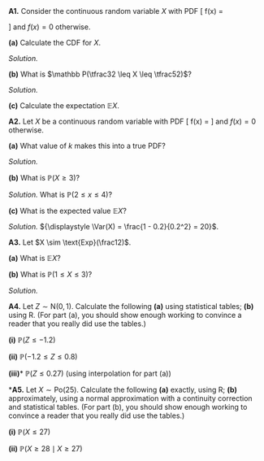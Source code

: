 ::::: {.myq}
**A1.** Consider the continuous random variable $X$ with PDF
\[ f(x) = \begin{cases} \tfrac12x & \text{for $0 \leq x \leq 1$} \\ 
                        \tfrac12 & \text{for $1 < x \leq 2$} \\
                        \tfrac32 - \tfrac12x & \text{for $2 < x \leq 3$} \end{cases} \]
and $f(x) = 0$ otherwise.

:::: {.subq}
**(a)** Calculate the CDF for $X$.

::: {.myanswers data-latex=""}
*Solution.* 
:::
::::

:::: {.subq}
**(b)** What is $\mathbb P(\tfrac32 \leq X \leq \tfrac52)$?

::: {.myanswers data-latex=""}
*Solution.* 
:::
::::

:::: {.subq}
**(c)** Calculate the expectation $\mathbb EX$.
::::
:::::

::::: {.myq}
**A2.** Let $X$ be a continuous random variable with PDF
\[ f(x) = \frac{k}{x^3} \qquad \text{for $x \geq 1$} \]
and $f(x) = 0$ otherwise.

:::: {.subq}
**(a)** What value of $k$ makes this into a true PDF?

::: {.myanswers data-latex=""}
*Solution.* 
:::
::::

:::: {.subq}
**(b)** What is $\mathbb P(X \geq 3)$?

::: {.myanswers data-latex=""}
*Solution.*  What is $\mathbb P(2 \leq x \leq 4)$?
:::
::::

:::: {.subq}
**(c)** What is the expected value $\mathbb EX$?

::: {.myanswers data-latex=""}
*Solution.* ${\displaystyle \Var(X) = \frac{1 - 0.2}{0.2^2} = 20}$.
:::
::::
:::::

::::: {.myq}
**A3.** Let $X \sim \text{Exp}(\frac12)$.

:::: {.subq}
**(a)** What is $\mathbb EX$?
::::

:::: {.subq}
**(b)** What is $\mathbb P(1 \leq X \leq 3)$?

::: {.myanswers data-latex=""}
*Solution.*
:::
::::
:::::

::::: {.myq}
**A4.** Let $Z \sim \mathrm{N}(0,1)$. Calculate the following **(a)** using statistical tables; **(b)** using R. (For part (a), you should show enough working to convince a reader that you really did use the tables.)

:::: {.subq}
**(i)** $\mathbb P(Z \leq -1.2)$
::::

::::  {.subq}
**(ii)** $\mathbb P(-1.2 \leq Z \leq 0.8)$
::::

:::: {.subq}
**(iii)*** $\mathbb P(Z \leq 0.27)$ (using interpolation for part (a))
::::
:::::

::::: {.myq}
***A5.** Let $X \sim \mathrm{Po}(25)$. Calculate the following **(a)** exactly, using R; **(b)** approximately, using a normal approximation with a continuity correction and statistical tables. (For part (b), you should show enough working to convince a reader that you really did use the tables.)

:::: {.subq}
**(i)** $\mathbb P(X \leq 27)$
::::

::::  {.subq}
**(ii)** $\mathbb P(X \geq 28 \mid X \geq 27)$
::::
:::::